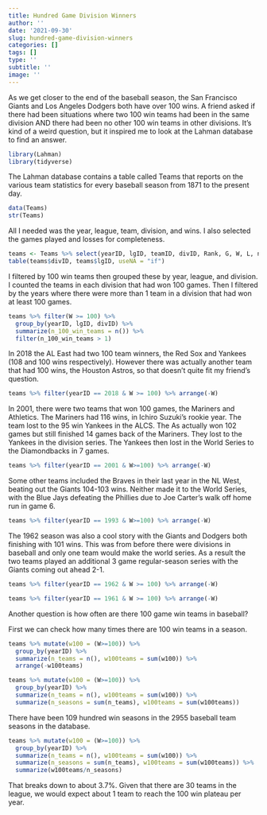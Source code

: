 ```yaml
---
title: Hundred Game Division Winners
author: ''
date: '2021-09-30'
slug: hundred-game-division-winners
categories: []
tags: []
type: ''
subtitle: ''
image: ''
---
```

As we get closer to the end of the baseball season, the San Francisco Giants and Los Angeles Dodgers both have over 100 wins. A friend asked if there had been situations where two 100 win teams had been in the same division AND there had been no other 100 win teams in other divisions. It's kind of a weird question, but it inspired me to look at the Lahman database to find an answer. 

```r
library(Lahman)
library(tidyverse)
```

The Lahman database contains a table called Teams that reports on the various team statistics for every baseball season from 1871 to the present day.
```r
data(Teams)
str(Teams)
```

All I needed was the year, league, team, division, and wins. I also selected the games played and losses for completeness.

```r
teams <- Teams %>% select(yearID, lgID, teamID, divID, Rank, G, W, L, name)
table(teams$divID, teams$lgID, useNA = "if")
```

I filtered by 100 win teams then grouped these by year, league, and division. I counted the teams in each division that had won 100 games. Then I filtered by the years where there were more than 1 team in a division that had won at least 100 games. 

```r
teams %>% filter(W >= 100) %>% 
  group_by(yearID, lgID, divID) %>%
  summarize(n_100_win_teams = n()) %>% 
  filter(n_100_win_teams > 1)
```

In 2018 the AL East had two 100 team winners, the Red Sox and Yankees (108 and 100 wins respectively). However there was actually another team that had 100 wins, the Houston Astros, so that doesn't quite fit my friend's question.

```r
teams %>% filter(yearID == 2018 & W >= 100) %>% arrange(-W)
```
In 2001, there were two teams that won 100 games, the Mariners and Athletics. The Mariners had 116 wins, in Ichiro Suzuki's rookie year. The team lost to the 95 win Yankees in the ALCS. The As actually won 102 games but still finished 14 games back of the Mariners. They lost to the Yankees in the division series. The Yankees then lost in the World Series to the Diamondbacks in 7 games.

```r
teams %>% filter(yearID == 2001 & W>=100) %>% arrange(-W)
```
Some other teams included the Braves in their last year in the NL West, beating out the Giants 104-103 wins. Neither made it to the World Series, with the Blue Jays defeating the Phillies due to Joe Carter's walk off home run in game 6.

```r
teams %>% filter(yearID == 1993 & W>=100) %>% arrange(-W)
```

The 1962 season was also a cool story with the Giants and Dodgers both finishing with 101 wins. This was from before there were divisions in baseball and only one team would make the world series. As a result the two teams played an additional 3 game regular-season series with the Giants coming out ahead 2-1.

```r
teams %>% filter(yearID == 1962 & W >= 100) %>% arrange(-W)
```

```r
teams %>% filter(yearID == 1961 & W >= 100) %>% arrange(-W)
```
Another question is how often are there 100 game win teams in baseball? 

First we can check how many times there are 100 win teams in a season.

```r
teams %>% mutate(w100 = (W>=100)) %>% 
  group_by(yearID) %>% 
  summarize(n_teams = n(), w100teams = sum(w100)) %>%
  arrange(-w100teams)
```

```r
teams %>% mutate(w100 = (W>=100)) %>% 
  group_by(yearID) %>% 
  summarize(n_teams = n(), w100teams = sum(w100)) %>% 
  summarize(n_seasons = sum(n_teams), w100teams = sum(w100teams))

```
There have been 109 hundred win seasons in the 2955 baseball team seasons in the database.

```r
teams %>% mutate(w100 = (W>=100)) %>% 
  group_by(yearID) %>% 
  summarize(n_teams = n(), w100teams = sum(w100)) %>% 
  summarize(n_seasons = sum(n_teams), w100teams = sum(w100teams)) %>% 
  summarize(w100teams/n_seasons)
```

That breaks down to about 3.7%. Given that there are 30 teams in the league, we would expect about 1 team to reach the 100 win plateau per year. 

